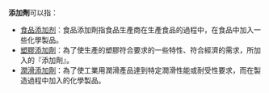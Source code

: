 '''添加劑'''可以指：

* [[食品添加剂|食品添加剂]]：食品添加劑指食品生產商在生產食品的過程中，在食品中加入一些化學製品。
* [[塑膠添加劑|塑膠添加劑]]：為了使生產的塑膠符合要求的一些特性、符合經濟的需求，所加入的『添加劑』。
* [[潤滑添加劑|潤滑添加劑]]：為了使工業用潤滑產品達到特定潤滑性能或耐受性要求，而在製造過程中加入的化學製品。
{{disambig|cat=三字消歧义}}